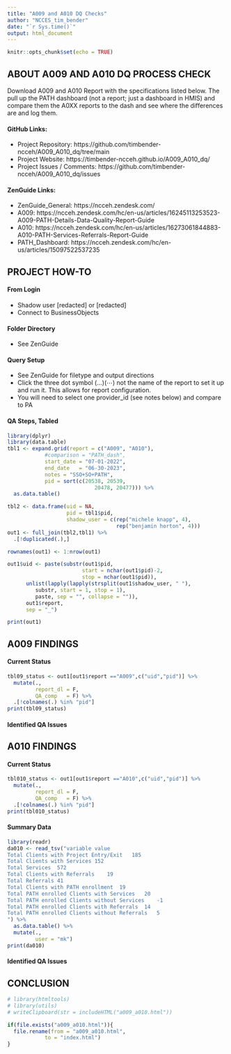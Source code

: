 ---
title: "A009 and A010 DQ Checks"
author: "NCCES_tim_bender"
date: "`r Sys.time()`"
output: html_document
---

```{r setup, include=FALSE}
knitr::opts_chunk$set(echo = TRUE)
```

## ABOUT A009 AND A010 DQ PROCESS CHECK
Download A009 and A010 Report with the specifications listed below.  The pull up the PATH dashboard (not a report; just a dashboard in HMIS) and compare them the A0XX reports to the dash and see where the differences are and log them.

#### GitHub Links:
* Project Repository: https://github.com/timbender-ncceh/A009_A010_dq/tree/main
* Project Website: https://timbender-ncceh.github.io/A009_A010_dq/
* Project Issues / Comments: https://github.com/timbender-ncceh/A009_A010_dq/issues

#### ZenGuide Links:
* ZenGuide_General: https://ncceh.zendesk.com/
* A009: https://ncceh.zendesk.com/hc/en-us/articles/16245113253523-A009-PATH-Details-Data-Quality-Report-Guide
* A010: https://ncceh.zendesk.com/hc/en-us/articles/16273061844883-A010-PATH-Services-Referrals-Report-Guide
* PATH_Dashboard: https://ncceh.zendesk.com/hc/en-us/articles/15097522537235

## PROJECT HOW-TO 

#### From Login 
* Shadow user [redacted] or [redacted]
* Connect to BusinessObjects

#### Folder Directory 
* See ZenGuide

#### Query Setup
* See ZenGuide for filetype and output directions
* Click the three dot symbol (…)(⋯) not the name of the report to set it up and run it.  This allows for report configuration. 
* You will need to select one provider_id (see notes below) and compare to PA

#### QA Steps, Tabled 
```{r echo=FALSE, message=FALSE, warning=FALSE, paged.print=TRUE}
library(dplyr)
library(data.table)
tbl1 <- expand.grid(report = c("A009", "A010"), 
            #comparison = "PATH_dash",
            start_date = "07-01-2022",
            end_date   = "06-30-2023",
            notes = "SSO+SO+PATH",
            pid = sort(c(20538, 20539, 
                            20478, 20477))) %>%
  as.data.table()

tbl2 <- data.frame(uid = NA, 
                   pid = tbl1$pid, 
                   shadow_user = c(rep("michele knapp", 4), 
                                   rep("benjamin horton", 4)))
out1 <- full_join(tbl2,tbl1) %>%
  .[!duplicated(.),]

rownames(out1) <- 1:nrow(out1)

out1$uid <- paste(substr(out1$pid,
                        start = nchar(out1$pid)-2, 
                        stop = nchar(out1$pid)), 
      unlist(lapply(lapply(strsplit(out1$shadow_user, " "), 
         substr, start = 1, stop = 1), 
         paste, sep = "", collapse = "")), 
      out1$report,
      sep = "_") 

print(out1)

```

<!-- admin/provider admin/ provider search:  -->
<!-- 20539 provider_id - shadow benjamin horton -->
<!-- 20538 provider_id - shadow benjamin horton -->
<!-- 20478 provider_id - shadow michele knapp -->
<!-- 20477 provider_id - shadow michele knapp -->
<!-- SSO + SO + PATH -->
<!-- reports/path/search -->
<!-- 7/1/22 -6/30/23 date range -->

## A009 FINDINGS
#### Current Status
```{r A009 status, echo=FALSE, message=FALSE, warning=FALSE}

tbl09_status <- out1[out1$report =="A009",c("uid","pid")] %>%
  mutate(., 
         report_dl = F, 
         QA_comp   = F) %>%
  .[!colnames(.) %in% "pid"]
print(tbl09_status)
```

#### Identified QA Issues

## A010 FINDINGS 
#### Current Status
```{r A010 status, echo=FALSE, message=FALSE, warning=FALSE}
tbl010_status <- out1[out1$report =="A010",c("uid","pid")] %>%
  mutate(., 
         report_dl = F, 
         QA_comp   = F) %>%
  .[!colnames(.) %in% "pid"]
print(tbl010_status)
```

#### Summary Data
```{r A010 Data, echo=FALSE, message=FALSE, warning=FALSE}
library(readr)
da010 <- read_tsv("variable	value
Total Clients with Project Entry/Exit	185
Total Clients with Services	152
Total Services	572
Total Clients with Referrals	19
Total Referrals	41
Total Clients with PATH enrollment	19
Total PATH enrolled Clients with Services	20
Total PATH enrolled Clients without Services	-1
Total PATH enrolled Clients with Referrals	14
Total PATH enrolled Clients without Referrals	5
") %>% 
  as.data.table() %>%
  mutate(., 
         user = "mk")
print(da010)

```


#### Identified QA Issues


## CONCLUSION 


```{r Silent Chunk to copy html output to clipboard, message=TRUE, warning=TRUE, include=FALSE}
# library(htmltools)
# library(utils)
# writeClipboard(str = includeHTML("a009_a010.html"))

if(file.exists("a009_a010.html")){
  file.rename(from = "a009_a010.html", 
            to = "index.html")
}


```

